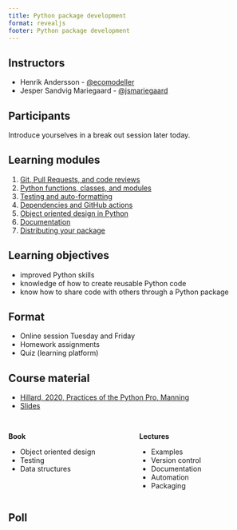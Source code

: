 ```yaml
---
title: Python package development
format: revealjs
footer: Python package development
---
```



## Instructors


* Henrik Andersson -  [@ecomodeller](https://github.com/ecomodeller)
* Jesper Sandvig Mariegaard - [@jsmariegaard](https://github.com/jsmariegaard)

## Participants

Introduce yourselves in a break out session later today.

## Learning modules

1. [Git, Pull Requests, and code reviews](01_version_control.qmd)
2. [Python functions, classes, and modules](02_function_classes.qmd)
3. [Testing and auto-formatting](03_testing.qmd)
4. [Dependencies and GitHub actions](04_dependencies_ci.qmd)
5. [Object oriented design in Python](05_oop.qmd)
6. [Documentation](06_documentation.qmd)
7. [Distributing your package](07_packaging.qmd)

## Learning objectives

* improved Python skills
* knowledge of how to create reusable Python code
* know how to share code with others through a Python package

## Format

* Online session Tuesday and Friday
* Homework assignments
* Quiz (learning platform)


## Course material

* [Hillard, 2020, Practices of the Python Pro, Manning](https://www.manning.com/books/practices-of-the-python-pro)
* [Slides](https://dhi.github.io/python-package-development)

##

::: {.columns}

::: {.column width="50%"}

**Book**

- Object oriented design
- Testing
- Data structures

:::

::: {.column width="50%"}

**Lectures**

- Examples
- Version control
- Documentation
- Automation
- Packaging

:::

::::

## Poll

